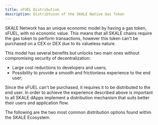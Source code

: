 ```yaml
---
title: sFUEL Distribution
description: Distribtuion of the SKALE Native Gas Token
---
```





SKALE Network has an unique economic model by having a gas token, sFUEL, with no economic value. This means that all SKALE chains require the gas token to perform transactions, however this token can't be purchased on a CEX or DEX due to its valueless nature.

This model has several benefits but unlocks two main ones without compromising security of decentralization:
- Large cost reductions to developers and users;
- Possibility to provide a smooth and frictionless experience to the end user;

Since the sFUEL can't be purchased, it requires it to be distributed to the end user. 
In order to achieve the experience described above is important to all SKALE dApps implement a distribution mechanism that suits better their users and application flow.

The following are the two most common distribution options found within the SKALE Ecosystem.

<Tabs>
<TabItem label="API Distribution">
<API/>
</TabItem>
<TabItem label="POW Distribution">
<POW/>
</TabItem>
<TabItem label="Contract Distribution">
<Contract/>
</TabItem>
</Tabs>

